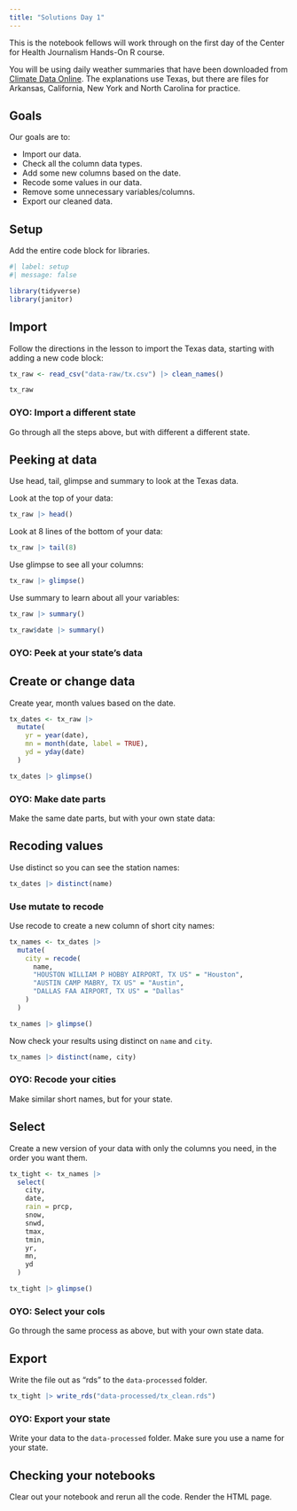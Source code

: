 ```yaml
---
title: "Solutions Day 1"
---
```


This is the notebook fellows will work through on the first day of the Center for Health Journalism Hands-On R course.

You will be using daily weather summaries that have been downloaded  from [Climate Data Online](https://www.ncei.noaa.gov/cdo-web/datasets). The explanations use Texas, but there are files for Arkansas, California, New York and North Carolina for practice.

## Goals

Our goals are to:

- Import our data.
- Check all the column data types.
- Add some new columns based on the date.
- Recode some values in our data.
- Remove some unnecessary variables/columns.
- Export our cleaned data.

## Setup

Add the entire code block for libraries.

```r
#| label: setup
#| message: false

library(tidyverse)
library(janitor)
```

## Import

Follow the directions in the lesson to import the Texas data, starting with adding a new code block:

```r
tx_raw <- read_csv("data-raw/tx.csv") |> clean_names()

tx_raw
```

### OYO: Import a different state

Go through all the steps above, but with different a different state.



## Peeking at data

Use head, tail, glimpse and summary to look at the Texas data.

Look at the top of your data:

```r
tx_raw |> head()
```

Look at 8 lines of the bottom of your data:

```r
tx_raw |> tail(8)
```


Use glimpse to see all your columns:

```r
tx_raw |> glimpse()
```

Use summary to learn about all your variables:

```r
tx_raw |> summary()
```

```r
tx_raw$date |> summary()
```

### OYO: Peek at your state's data



## Create or change data

Create year, month values based on the date.

```r
tx_dates <- tx_raw |> 
  mutate(
    yr = year(date),
    mn = month(date, label = TRUE),
    yd = yday(date)
  )

tx_dates |> glimpse()
```

### OYO: Make date parts

Make the same date parts, but with your own state data:


## Recoding values

Use distinct so you can see the station names:

```r
tx_dates |> distinct(name)
```

### Use mutate to recode

Use recode to create a new column of short city names:

```r
tx_names <- tx_dates |> 
  mutate(
    city = recode(
      name,
      "HOUSTON WILLIAM P HOBBY AIRPORT, TX US" = "Houston",
      "AUSTIN CAMP MABRY, TX US" = "Austin",
      "DALLAS FAA AIRPORT, TX US" = "Dallas"
    )
  )

tx_names |> glimpse()
```

Now check your results using distinct on `name` and `city`.

```r
tx_names |> distinct(name, city)
```


### OYO: Recode your cities

Make similar short names, but for your state.


## Select

Create a new version of your data with only the columns you need, in the order you want them.

```r
tx_tight <- tx_names |> 
  select(
    city,
    date,
    rain = prcp,
    snow,
    snwd,
    tmax,
    tmin,
    yr,
    mn,
    yd
  )

tx_tight |> glimpse()
```

### OYO: Select your cols

Go through the same process as above, but with your own state data.



## Export

Write the file out as "rds" to the `data-processed` folder.

```r
tx_tight |> write_rds("data-processed/tx_clean.rds")
```

### OYO: Export your state

Write your data to the `data-processed` folder. Make sure you use a name for your state.


## Checking your notebooks

Clear out your notebook and rerun all the code. Render the HTML page.

